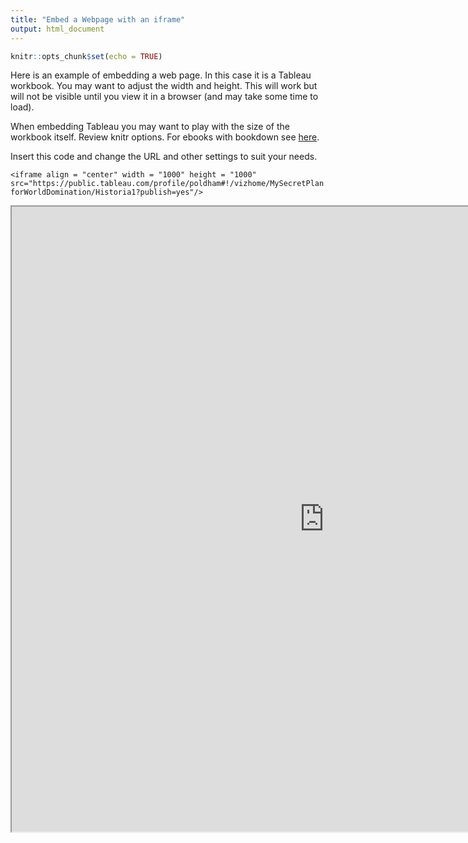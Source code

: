 ```yaml
---
title: "Embed a Webpage with an iframe"
output: html_document
---
```


```r
knitr::opts_chunk$set(echo = TRUE)
```

Here is an example of embedding a web page. In this case it is a Tableau workbook. You may want to adjust the width and height. This will work but will not be visible until you view it in a browser (and may take some time to load).

When embedding Tableau you may want to play with the size of the workbook itself. Review knitr options. For ebooks with bookdown see [here](https://bookdown.org/yihui/bookdown/web-pages-and-shiny-apps.html).

Insert this code and change the URL and other settings to suit your needs. 

`<iframe align = "center" width = "1000" height = "1000" src="https://public.tableau.com/profile/poldham#!/vizhome/MySecretPlanforWorldDomination/Historia1?publish=yes"/>`


<iframe align = "center" width = "1000" height = "1000" src="https://public.tableau.com/profile/poldham#!/vizhome/MySecretPlanforWorldDomination/Historia1?publish=yes"/>
